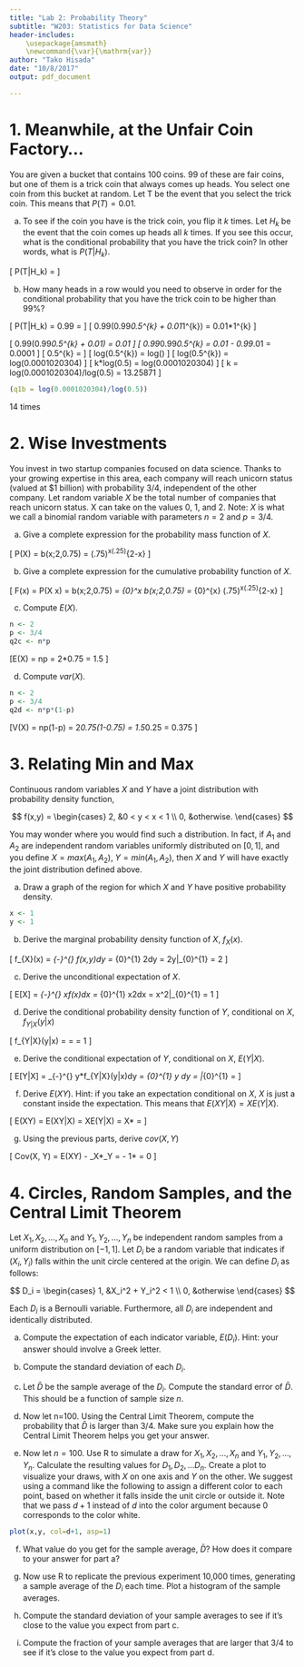 ```yaml
---
title: "Lab 2: Probability Theory"
subtitle: "W203: Statistics for Data Science"
header-includes:
    \usepackage{amsmath}
    \newcommand{\var}{\mathrm{var}}
author: "Tako Hisada"
date: "10/8/2017"
output: pdf_document

---
```


# 1. Meanwhile, at the Unfair Coin Factory...

You are given a bucket that contains 100 coins.  99 of these are fair coins, but one of them is a trick coin that always comes up heads.  You select one coin from this bucket at random.  Let T be the event that you select the trick coin.  This means that $P(T) = 0.01$.

a. To see if the coin you have is the trick coin, you flip it $k$ times.  Let $H_k$ be the event that the coin comes up heads all $k$ times.  If you see this occur, what is the conditional probability that you have the trick coin?  In other words, what is $P(T|H_k)$.

\[ P(T|H_k) = \frac{0.01}{(0.99*0.5^k +  0.01*1^k)} \]

b. How many heads in a row would you need to observe in order for the conditional probability that you have the trick coin to be higher than 99%?

\[ P(T|H_k)  = 0.99 = \frac{0.01*1^{k}}{(0.99*0.5^{k} +  0.01*1^{k})} \]
\[ 0.99(0.99*0.5^{k} +  0.01*1^{k}) = 0.01*1^{k} \]

\begin{center}
Since $0.01*1^{k} = 0.01$, we can say
\end{center}

\[ 0.99(0.99*0.5^{k} +  0.01) = 0.01 \]
\[ 0.99*0.99*0.5^{k} = 0.01 - 0.99*.01 = 0.0001 \]
\[ 0.5^{k} = \frac{0.0001}{0.99*0.99} \]
\[ log(0.5^{k}) = log(\frac{0.0001}{0.99*0.99}) \]
\[ log(0.5^{k}) = log(0.0001020304) \]
\[ k*log(0.5) = log(0.0001020304) \]
\[ k = log(0.0001020304)/log(0.5) = 13.25871 \]

```r
(q1b = log(0.0001020304)/log(0.5))
```

14 times

# 2. Wise Investments 

You invest in two startup companies focused on data science.  Thanks to your growing expertise in this area, each company will reach unicorn status (valued at $1 billion) with probability 3/4, independent of the other company.  Let random variable $X$ be the total number of companies that reach unicorn status.  X can take on the values 0, 1, and 2.  Note: $X$ is what we call a binomial random variable with parameters $n=2$ and $p=3/4$.

a. Give a complete expression for the probability mass function of $X$.

\[ P(X) = b(x;2,0.75) = \binom{2}{x}(.75)^x(.25)^{2-x} \]

b. Give a complete expression for the cumulative probability function of $X$.

\[ F(x) = P(X \leq x) = b(x;2,0.75) = \sum_{0}^x b(x;2,0.75) = \sum_{0}^{x} \binom{2}{x}(.75)^x(.25)^{2-x} \]

c. Compute $E(X)$.

```r
n <- 2
p <- 3/4
q2c <- n*p
```

\[E(X) = np = 2*0.75 = 1.5 \]

d. Compute $var(X)$.

```r
n <- 2
p <- 3/4
q2d <- n*p*(1-p)
```

\[V(X) = np(1-p) = 2*0.75(1-0.75) = 1.5*0.25 = 0.375 \]

# 3. Relating Min and Max

Continuous random variables $X$ and $Y$ have a joint distribution with probability density function,

$$ f(x,y) = \begin{cases}
2, &0 < y < x < 1 \\
0, &otherwise.
\end{cases} $$

You may wonder where you would find such a distribution.  In fact, if $A_1$ and $A_2$ are independent random variables uniformly distributed on $[0,1]$, and you define $X = max(A_1,A_2)$, $Y = min(A_1,A_2)$, then $X$ and $Y$ will have exactly the joint distribution defined above.

a. Draw a graph of the region for which $X$ and $Y$ have positive probability density.

```r
x <- 1
y <- 1
```

b. Derive the marginal probability density function of $X$, $f_X(x)$.

\[ f_{X}(x) = \int_{-\infty}^{\infty} f(x,y)dy = \int_{0}^{1} 2dy = 2y|_{0}^{1} = 2 \]

c. Derive the unconditional expectation of $X$.

\[ E[X] = \int_{-\infty}^{\infty} xf(x)dx = \int_{0}^{1} x2dx = x^2|_{0}^{1} = 1 \]

d. Derive the conditional probability density function of $Y$, conditional on $X$, $f_{Y|X}(y|x)$

\[ f_{Y|X}(y|x) = \frac{f(x,y)}{f_{X}(x)} = \frac{2}{2} = 1 \]

e. Derive the conditional expectation of $Y$, conditional on $X$, $E(Y|X)$.

\[ E[Y|X] = \int_{-\infty}^{\infty} y*f_{Y|X}(y|x)dy = \int_{0}^{1} y dy = \frac{y^2}{2}|_{0}^{1} = \frac{1}{2} \]

f. Derive $E(XY)$.  Hint: if you take an expectation conditional on $X$, $X$ is just a constant inside the expectation.  This means that $E(XY|X) = XE(Y|X)$.

\[ E(XY) = E(XY|X) = XE(Y|X) = X*\frac{1}{2} = \frac{1}{2} \]

g. Using the previous parts, derive $cov(X,Y)$

\[ Cov(X, Y) = E(XY) - \mu_X*\mu_Y = \frac{1}{2} - 1*\frac{1}{2} = 0 \]

# 4. Circles, Random Samples, and the Central Limit Theorem

Let $X_1, X_2,...,X_n$ and $Y_1,Y_2,...,Y_n$ be independent random samples from a uniform distribution on $[-1,1]$.  Let $D_i$ be a random variable that indicates if $(X_i,Y_i)$ falls within the unit circle centered at the origin.  We can define $D_i$ as follows:

$$ D_i = \begin{cases}
1, &X_i^2 + Y_i^2 < 1 \\
0, &otherwise
\end{cases}
$$

Each $D_i$ is a Bernoulli variable.  Furthermore, all $D_i$ are independent and identically distributed.

a. Compute the expectation of each indicator variable, $E(D_i)$.  Hint: your answer should involve a Greek letter.

b. Compute the standard deviation of each $D_i$.

c. Let $\bar{D}$ be the sample average of the $D_i$.  Compute the standard error of $\bar{D}$.  This should be a function of sample size $n$.

d. Now let n=100.  Using the Central Limit Theorem, compute the probability that $\bar{D}$ is larger than $3/4$.  Make sure you explain how the Central Limit Theorem helps you get your answer.

e. Now let $n=100$.  Use R to simulate a draw for $X_1, X_2,...,X_n$ and $Y_1,Y_2,...,Y_n$.  Calculate the resulting values for $D_1, D_2,...D_n$.  Create a plot to visualize your draws, with $X$ on one axis and $Y$ on the other.  We suggest using a command like the following to assign a different color to each point, based on whether it falls inside the unit circle or outside it.  Note that we pass $d+1$ instead of $d$ into the color argument because 0 corresponds to the color white.

```r
plot(x,y, col=d+1, asp=1)
```


f. What value do you get for the sample average, $\bar{D}$?  How does it compare to your answer for part a?

g. Now use R to replicate the previous experiment 10,000 times, generating a sample average of the $D_i$ each time.  Plot a histogram of the sample averages.

h. Compute the standard deviation of your sample averages to see if it's close to the value you expect from part c.

i. Compute the fraction of your sample averages that are larger that $3/4$ to see if it's close to the value you expect from part d.


